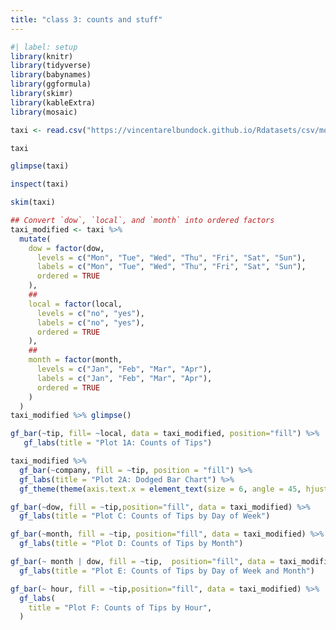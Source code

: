 ```yaml
---
title: "class 3: counts and stuff"
---
```


```r
#| label: setup
library(knitr)
library(tidyverse)
library(babynames)
library(ggformula)
library(skimr)
library(kableExtra)
library(mosaic)
```

```r
taxi <- read.csv("https://vincentarelbundock.github.io/Rdatasets/csv/modeldata/taxi.csv")
```

```r
taxi

```

```r
glimpse(taxi)
```

```r
inspect(taxi)
```

```r
skim(taxi)
```

```r
## Convert `dow`, `local`, and `month` into ordered factors
taxi_modified <- taxi %>%
  mutate(
    dow = factor(dow,
      levels = c("Mon", "Tue", "Wed", "Thu", "Fri", "Sat", "Sun"),
      labels = c("Mon", "Tue", "Wed", "Thu", "Fri", "Sat", "Sun"),
      ordered = TRUE
    ),
    ##
    local = factor(local,
      levels = c("no", "yes"),
      labels = c("no", "yes"),
      ordered = TRUE
    ),
    ##
    month = factor(month,
      levels = c("Jan", "Feb", "Mar", "Apr"),
      labels = c("Jan", "Feb", "Mar", "Apr"),
      ordered = TRUE
    )
  )
taxi_modified %>% glimpse()
```

```r
gf_bar(~tip, fill= ~local, data = taxi_modified, position="fill") %>%
   gf_labs(title = "Plot 1A: Counts of Tips")
```

```r
taxi_modified %>%
  gf_bar(~company, fill = ~tip, position = "fill") %>%
  gf_labs(title = "Plot 2A: Dodged Bar Chart") %>%
  gf_theme(theme(axis.text.x = element_text(size = 6, angle = 45, hjust = 1)))
```

```r
gf_bar(~dow, fill = ~tip,position="fill", data = taxi_modified) %>%
  gf_labs(title = "Plot C: Counts of Tips by Day of Week")
```

```r
gf_bar(~month, fill = ~tip, position="fill", data = taxi_modified) %>%
  gf_labs(title = "Plot D: Counts of Tips by Month")
```

```r
gf_bar(~ month | dow, fill = ~tip,  position="fill", data = taxi_modified) %>%
  gf_labs(title = "Plot E: Counts of Tips by Day of Week and Month")
```

```r
gf_bar(~ hour, fill = ~tip,position="fill", data = taxi_modified) %>%
  gf_labs(
    title = "Plot F: Counts of Tips by Hour",
  )
```

```r

```
